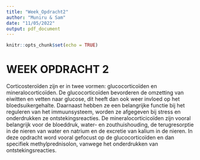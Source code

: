 ```yaml
---
title: "Week_Opdracht2"
author: "Muniru & Sam"
date: "11/05/2022"
output: pdf_document
---
```


```r
knitr::opts_chunk$set(echo = TRUE)
```

# WEEK OPDRACHT 2
Corticosteroïden zijn er in twee vormen: glucocorticoïden en mineralocorticoïden. De glucocorticoïden bevorderen de
omzetting van eiwitten en vetten naar glucose, dit heeft dan ook weer invloed op het bloedsuikergehalte. Daarnaast
hebben ze een belangrijke functie bij het reguleren van het immuunsysteem, worden ze afgegeven bij stress en
onderdrukken ze ontstekingsreacties. De mineralocorticicoïden zijn vooral belangrijk voor de bloeddruk, water- en
zouthuishouding, de terugresorptie in de nieren van water en natrium en de excretie van kalium in de nieren. In deze
opdracht word vooral gefocust op de glucocorticoïden en dan specifiek methylprednisolon, vanwege het onderdrukken van
ontstekingsreacties.

